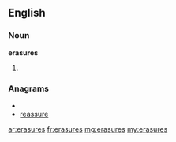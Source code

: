 ==English==

===Noun===
'''erasures'''

# {{plural of|[[erasure]]}}

===Anagrams===
* {{alphagram|aeerrssu}}
* [[reassure#English|reassure]]

[[ar:erasures]]
[[fr:erasures]]
[[mg:erasures]]
[[my:erasures]]